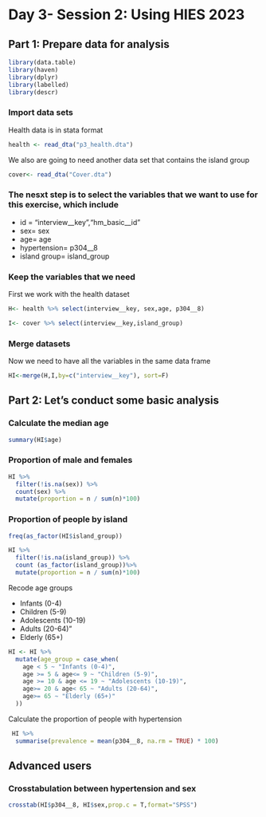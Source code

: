 
# Day 3- Session 2: Using  HIES 2023

## Part 1: Prepare data for analysis


```{r echo=F}
library(data.table)
library(haven)
library(dplyr)
library(labelled)
library(descr)
```


### Import data sets

Health data is in stata format 

```{r}
health <- read_dta("p3_health.dta")
```

We also are going to need another data set that contains the island group
```{r}
cover<- read_dta("Cover.dta")
```


### The nesxt step is to select the variables that we want to use for this exercise, which include

* id = "interview__key","hm_basic__id"
* sex= sex
* age= age
* hypertension= p304__8
* island group=  island_group


### Keep the variables that we need

First we work with the health dataset

```{r}
H<- health %>% select(interview__key, sex,age, p304__8)
```


```{r}
I<- cover %>% select(interview__key,island_group)
```



### Merge datasets
Now we need to have all the variables in the same data frame
```{r}
HI<-merge(H,I,by=c("interview__key"), sort=F)
```


## Part 2: Let's conduct some basic analysis

### Calculate the median age 

```{r}
summary(HI$age)
```


### Proportion of male and females
```{r}
HI %>%
  filter(!is.na(sex)) %>%
  count(sex) %>%
  mutate(proportion = n / sum(n)*100)
```


### Proportion of people by island 
```{r}

freq(as_factor(HI$island_group))

HI %>%
  filter(!is.na(island_group)) %>%
  count (as_factor(island_group))%>%
  mutate(proportion = n / sum(n)*100)
```



Recode age groups

* Infants (0-4)
* Children (5-9)
* Adolescents (10-19)
* Adults (20-64)"
* Elderly (65+)


```{r}
HI <- HI %>%
  mutate(age_group = case_when(
    age < 5 ~ "Infants (0-4)",
    age >= 5 & age<= 9 ~ "Children (5-9)",
    age >= 10 & age <= 19 ~ "Adolescents (10-19)",
    age>= 20 & age< 65 ~ "Adults (20-64)",
    age>= 65 ~ "Elderly (65+)"
  ))
```


Calculate the proportion of people with hypertension 

```{r}
 HI %>%
  summarise(prevalence = mean(p304__8, na.rm = TRUE) * 100)
```

## Advanced users


### Crosstabulation between hypertension and sex

```{r}
crosstab(HI$p304__8, HI$sex,prop.c = T,format="SPSS")
```

